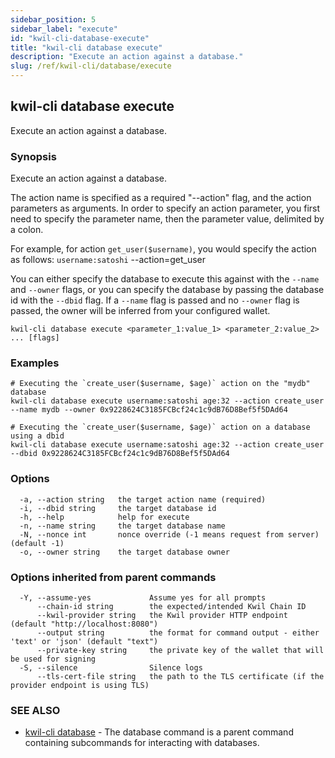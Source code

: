 ```yaml
---
sidebar_position: 5
sidebar_label: "execute"
id: "kwil-cli-database-execute"
title: "kwil-cli database execute"
description: "Execute an action against a database."
slug: /ref/kwil-cli/database/execute
---
```


## kwil-cli database execute

Execute an action against a database.

### Synopsis

Execute an action against a database.

The action name is specified as a required "--action" flag, and the action parameters as arguments.
In order to specify an action parameter, you first need to specify the parameter name, then the parameter value, delimited by a colon.

For example, for action `get_user($username)`, you would specify the action as follows:
`username:satoshi` --action=get_user

You can either specify the database to execute this against with the `--name` and `--owner` 
flags, or you can specify the database by passing the database id with the `--dbid` flag.  If a `--name`
flag is passed and no `--owner` flag is passed, the owner will be inferred from your configured wallet.

```
kwil-cli database execute <parameter_1:value_1> <parameter_2:value_2> ... [flags]
```

### Examples

```
# Executing the `create_user($username, $age)` action on the "mydb" database
kwil-cli database execute username:satoshi age:32 --action create_user --name mydb --owner 0x9228624C3185FCBcf24c1c9dB76D8Bef5f5DAd64

# Executing the `create_user($username, $age)` action on a database using a dbid
kwil-cli database execute username:satoshi age:32 --action create_user --dbid 0x9228624C3185FCBcf24c1c9dB76D8Bef5f5DAd64
```

### Options

```
  -a, --action string   the target action name (required)
  -i, --dbid string     the target database id
  -h, --help            help for execute
  -n, --name string     the target database name
  -N, --nonce int       nonce override (-1 means request from server) (default -1)
  -o, --owner string    the target database owner
```

### Options inherited from parent commands

```
  -Y, --assume-yes             Assume yes for all prompts
      --chain-id string        the expected/intended Kwil Chain ID
      --kwil-provider string   the Kwil provider HTTP endpoint (default "http://localhost:8080")
      --output string          the format for command output - either 'text' or 'json' (default "text")
      --private-key string     the private key of the wallet that will be used for signing
  -S, --silence                Silence logs
      --tls-cert-file string   the path to the TLS certificate (if the provider endpoint is using TLS)
```

### SEE ALSO

* [kwil-cli database](/docs/ref/kwil-cli/database)	 - The database command is a parent command containing subcommands for interacting with databases.

